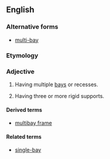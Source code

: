 ==English==
===Alternative forms===
*[[multi-bay]]

===Etymology===
{{prefix|multi-|bay}}

===Adjective===
{{en-adj|-}}

# Having multiple [[bay]]s or recesses.
# {{architecture|of a structure}} Having three or more rigid supports.

====Derived terms====
*[[multibay frame]]

====Related terms====
*[[single-bay]]